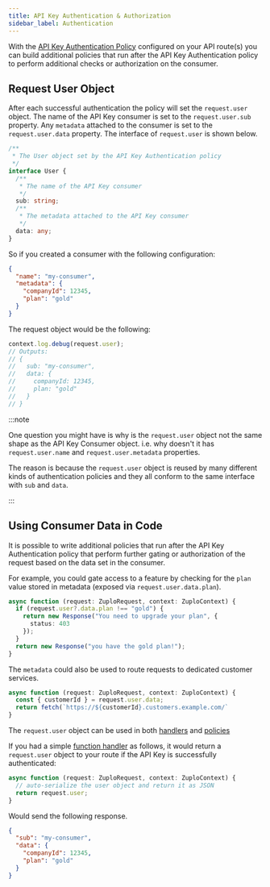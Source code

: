 ```yaml
---
title: API Key Authentication & Authorization
sidebar_label: Authentication
---
```


With the [API Key Authentication Policy](../policies/api-key-inbound.md)
configured on your API route(s) you can build additional policies that run after
the API Key Authentication policy to perform additional checks or authorization
on the consumer.

## Request User Object

After each successful authentication the policy will set the `request.user`
object. The name of the API Key consumer is set to the `request.user.sub`
property. Any `metadata` attached to the consumer is set to the
`request.user.data` property. The interface of `request.user` is shown below.

```ts
/**
 * The User object set by the API Key Authentication policy
 */
interface User {
  /**
   * The name of the API Key consumer
   */
  sub: string;
  /**
   * The metadata attached to the API Key consumer
   */
  data: any;
}
```

So if you created a consumer with the following configuration:

```json
{
  "name": "my-consumer",
  "metadata": {
    "companyId": 12345,
    "plan": "gold"
  }
}
```

The request object would be the following:

```ts
context.log.debug(request.user);
// Outputs:
// {
//   sub: "my-consumer",
//   data: {
//     companyId: 12345,
//     plan: "gold"
//   }
// }
```

:::note

One question you might have is why is the `request.user` object not the same
shape as the API Key Consumer object. i.e. why doesn't it has
`request.user.name` and `request.user.metadata` properties.

The reason is because the `request.user` object is reused by many different
kinds of authentication policies and they all conform to the same interface with
`sub` and `data`.

:::

## Using Consumer Data in Code

It is possible to write additional policies that run after the API Key
Authentication policy that perform further gating or authorization of the
request based on the data set in the consumer.

For example, you could gate access to a feature by checking for the `plan` value
stored in metadata (exposed via `request.user.data.plan`).

```ts
async function (request: ZuploRequest, context: ZuploContext) {
  if (request.user?.data.plan !== "gold") {
    return new Response("You need to upgrade your plan", {
      status: 403
    });
  }
  return new Response("you have the gold plan!");
}
```

The `metadata` could also be used to route requests to dedicated customer
services.

```ts
async function (request: ZuploRequest, context: ZuploContext) {
  const { customerId } = request.user.data;
  return fetch(`https://${customerId}.customers.example.com/`
}
```

The `request.user` object can be used in both
[handlers](../handlers/custom-handler.md) and
[policies](../policies/custom-code-inbound.md)

If you had a simple [function handler](../handlers/custom-handler.md) as
follows, it would return a `request.user` object to your route if the API Key is
successfully authenticated:

```ts
async function (request: ZuploRequest, context: ZuploContext) {
  // auto-serialize the user object and return it as JSON
  return request.user;
}
```

Would send the following response.

```json
{
  "sub": "my-consumer",
  "data": {
    "companyId": 12345,
    "plan": "gold"
  }
}
```
